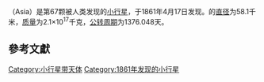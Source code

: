 {{Infobox Planet | discovery=yes | physical_characteristics = yes | bgcolour=#FFFFC0 |
 name=67 Asia
 | discoverer=[[Norman_Robert_Pogson|Norman Robert Pogson]]
 | discovered=[[April_17|April 17]], 1861
 | alt_names= 
 | mp_category=[[Main_belt|Main belt]]
 | epoch=[[December_31|December 31]], 2006 ([[Julian_day|JD]] 2454100.5)
 | semimajor=362.200 [[Giga|G]][[metre|m]] (2.421 [[天文单位|AU]])
 | perihelion=295.220 Gm (1.973 AU)
 | aphelion=429.180 Gm (2.869 AU)
 | eccentricity=0.185
 | period=1376.048 [[day|d]] (3.77 [[Julian_year_(astronomy)|a]])
 | inclination=6.027[[degree_(angle)|°]]
 | asc_node=202.722°
 | arg_peri=106.301°
 | mean_anomaly=182.178°
 | avg_speed=18.98 km/[[second|s]]
 | dimensions=58.1 km
 | mass=2.1{{e|17}} [[kilogram|kg]]
 | density=? g/[[cubic_centimetre|cm³]]
 | surface_grav=0.0162 m/s²
 | escape_velocity=0.0307 km/s
 | rotation=? d
 | spectral_type=[[S-type_asteroid|S]]
 | abs_magnitude=8.28
 | albedo=0.255 <ref>{{cite web |url=http://www.psi.edu/pds/resource/albedo.html |title=存档副本 |accessdate=2007-02-18 |deadurl=yes |archiveurl=https://web.archive.org/web/20070125055650/http://www.psi.edu/pds/resource/albedo.html |archivedate=2007-01-25 }}</ref>
 | single_temperature=~179 [[kelvin|K]]}}
'''{{BASEPAGENAME}}'''（Asia）是第67颗被人类发现的[[小行星|小行星]]，于1861年4月17日发现。{{BASEPAGENAME}}的[[直径|直径]]为58.1千米，[[质量|质量]]为2.1×10<sup>17</sup>千克，[[公转周期|公转周期]]为1376.048天。

== 參考文獻 ==

{{reflist}}
{{beltasteroid-stub}}

[[Category:小行星带天体|Category:小行星带天体]]
[[Category:1861年发现的小行星|Category:1861年发现的小行星]]